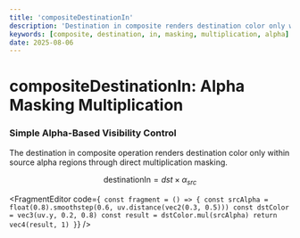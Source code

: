```yaml
---
title: 'compositeDestinationIn'
description: 'Destination in composite renders destination color only within source alpha boundaries through simple masking multiplication'
keywords: [composite, destination, in, masking, multiplication, alpha]
date: 2025-08-06
---
```



# compositeDestinationIn: Alpha Masking Multiplication

### Simple Alpha-Based Visibility Control

The destination in composite operation renders destination color only within source alpha regions through direct multiplication masking.

$$
\text{destinationIn} = dst \times \alpha_{src}
$$

<FragmentEditor
        code={`
const fragment = () => {
        const srcAlpha = float(0.8).smoothstep(0.6, uv.distance(vec2(0.3, 0.5)))
        const dstColor = vec3(uv.y, 0.2, 0.8)
        const result = dstColor.mul(srcAlpha)
        return vec4(result, 1)
}`}
/>
